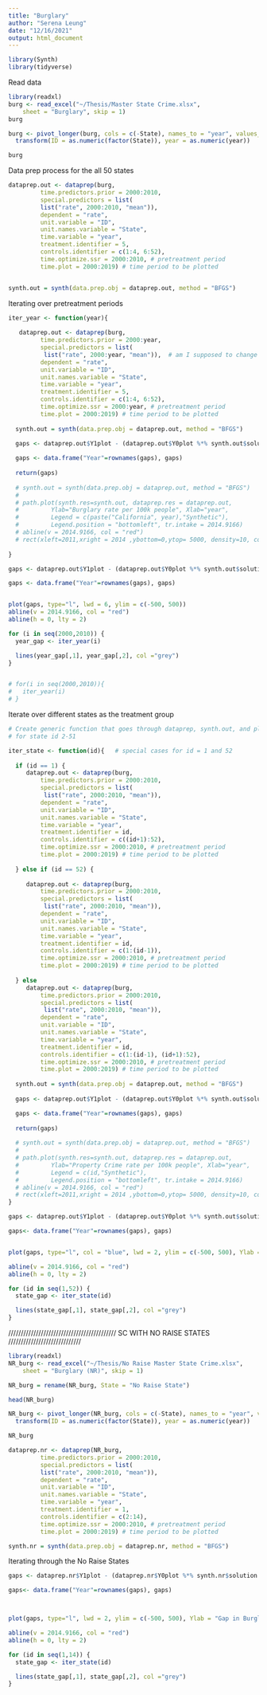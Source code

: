 ```yaml
---
title: "Burglary"
author: "Serena Leung"
date: "12/16/2021"
output: html_document
---
```


```r
library(Synth)
library(tidyverse)
```


Read data 
```r
library(readxl)
burg <- read_excel("~/Thesis/Master State Crime.xlsx", 
    sheet = "Burglary", skip = 1)
burg
```


```r
burg <- pivot_longer(burg, cols = c(-State), names_to = "year", values_to = "rate") %>% 
  transform(ID = as.numeric(factor(State)), year = as.numeric(year))

burg
```


Data prep process for the all 50 states 
```r
dataprep.out <- dataprep(burg, 
         time.predictors.prior = 2000:2010,
         special.predictors = list(
         list("rate", 2000:2010, "mean")),
         dependent = "rate", 
         unit.variable = "ID",       
         unit.names.variable = "State", 
         time.variable = "year", 
         treatment.identifier = 5, 
         controls.identifier = c(1:4, 6:52),
         time.optimize.ssr = 2000:2010, # pretreatment period
         time.plot = 2000:2019) # time period to be plotted


synth.out = synth(data.prep.obj = dataprep.out, method = "BFGS")
```






Iterating over pretreatment periods
```r
iter_year <- function(year){
  
   dataprep.out <- dataprep(burg, 
         time.predictors.prior = 2000:year,
         special.predictors = list(
          list("rate", 2000:year, "mean")),  # am I supposed to change this?
         dependent = "rate", 
         unit.variable = "ID",       
         unit.names.variable = "State", 
         time.variable = "year", 
         treatment.identifier = 5, 
         controls.identifier = c(1:4, 6:52),
         time.optimize.ssr = 2000:year, # pretreatment period
         time.plot = 2000:2019) # time period to be plotted
   
  synth.out = synth(data.prep.obj = dataprep.out, method = "BFGS")
  
  gaps <- dataprep.out$Y1plot - (dataprep.out$Y0plot %*% synth.out$solution.w)

  gaps <- data.frame("Year"=rownames(gaps), gaps)
  
  return(gaps)
   
  # synth.out = synth(data.prep.obj = dataprep.out, method = "BFGS")
  # 
  # path.plot(synth.res=synth.out, dataprep.res = dataprep.out, 
  #         Ylab="Burglary rate per 100k people", Xlab="year",
  #         Legend = c(paste("California", year),"Synthetic"),
  #         Legend.position = "bottomleft", tr.intake = 2014.9166)
  # abline(v = 2014.9166, col = "red")
  # rect(xleft=2011,xright = 2014 ,ybottom=0,ytop= 5000, density=10, col = "gray") # Realignment
  
}
```


```r
gaps <- dataprep.out$Y1plot - (dataprep.out$Y0plot %*% synth.out$solution.w)

gaps <- data.frame("Year"=rownames(gaps), gaps)


plot(gaps, type="l", lwd = 6, ylim = c(-500, 500))
abline(v = 2014.9166, col = "red")
abline(h = 0, lty = 2)

for (i in seq(2000,2010)) {
  year_gap <- iter_year(i)

  lines(year_gap[,1], year_gap[,2], col ="grey")
}


# for(i in seq(2000,2010)){
#   iter_year(i)
# }
```



Iterate over different states as the treatment group

```r
# Create generic function that goes through dataprep, synth.out, and plot 
# for state id 2-51

iter_state <- function(id){   # special cases for id = 1 and 52
  
  if (id == 1) {  
     dataprep.out <- dataprep(burg, 
         time.predictors.prior = 2000:2010,
         special.predictors = list(
          list("rate", 2000:2010, "mean")),
         dependent = "rate", 
         unit.variable = "ID",       
         unit.names.variable = "State", 
         time.variable = "year", 
         treatment.identifier = id, 
         controls.identifier = c((id+1):52),
         time.optimize.ssr = 2000:2010, # pretreatment period
         time.plot = 2000:2019) # time period to be plotted
     
  } else if (id == 52) {
    
     dataprep.out <- dataprep(burg, 
         time.predictors.prior = 2000:2010,
         special.predictors = list(
          list("rate", 2000:2010, "mean")),
         dependent = "rate", 
         unit.variable = "ID",       
         unit.names.variable = "State", 
         time.variable = "year", 
         treatment.identifier = id, 
         controls.identifier = c(1:(id-1)),
         time.optimize.ssr = 2000:2010, # pretreatment period
         time.plot = 2000:2019) # time period to be plotted
     
  } else
     dataprep.out <- dataprep(burg, 
         time.predictors.prior = 2000:2010,
         special.predictors = list(
          list("rate", 2000:2010, "mean")),
         dependent = "rate", 
         unit.variable = "ID",       
         unit.names.variable = "State", 
         time.variable = "year", 
         treatment.identifier = id, 
         controls.identifier = c(1:(id-1), (id+1):52),
         time.optimize.ssr = 2000:2010, # pretreatment period
         time.plot = 2000:2019) # time period to be plotted
  
  synth.out = synth(data.prep.obj = dataprep.out, method = "BFGS")
  
  gaps <- dataprep.out$Y1plot - (dataprep.out$Y0plot %*% synth.out$solution.w)

  gaps <- data.frame("Year"=rownames(gaps), gaps)
  
  return(gaps)
  
  # synth.out = synth(data.prep.obj = dataprep.out, method = "BFGS")
  # 
  # path.plot(synth.res=synth.out, dataprep.res = dataprep.out, 
  #         Ylab="Property Crime rate per 100k people", Xlab="year",
  #         Legend = c(id,"Synthetic"),
  #         Legend.position = "bottomleft", tr.intake = 2014.9166)
  # abline(v = 2014.9166, col = "red")
  # rect(xleft=2011,xright = 2014 ,ybottom=0,ytop= 5000, density=10, col = "gray") # Realignment
}

```



```r
gaps <- dataprep.out$Y1plot - (dataprep.out$Y0plot %*% synth.out$solution.w)

gaps<- data.frame("Year"=rownames(gaps), gaps)


plot(gaps, type="l", col = "blue", lwd = 2, ylim = c(-500, 500), Ylab = "Gap in Burglary rate per 100k people")

abline(v = 2014.9166, col = "red")
abline(h = 0, lty = 2)

for (id in seq(1,52)) {
  state_gap <- iter_state(id)

  lines(state_gap[,1], state_gap[,2], col ="grey")
}

```



/////////////////////////////////////////// SC WITH NO RAISE STATES /////////////////////////////

```r
library(readxl)
NR_burg <- read_excel("~/Thesis/No Raise Master State Crime.xlsx", 
    sheet = "Burglary (NR)", skip = 1)

NR_burg = rename(NR_burg, State = "No Raise State")

head(NR_burg)

```



```r
NR_burg <- pivot_longer(NR_burg, cols = c(-State), names_to = "year", values_to = "rate") %>%
  transform(ID = as.numeric(factor(State)), year = as.numeric(year))

NR_burg

```



```r
dataprep.nr <- dataprep(NR_burg, 
         time.predictors.prior = 2000:2010,
         special.predictors = list(
         list("rate", 2000:2010, "mean")),
         dependent = "rate", 
         unit.variable = "ID",       
         unit.names.variable = "State", 
         time.variable = "year", 
         treatment.identifier = 1, 
         controls.identifier = c(2:14),
         time.optimize.ssr = 2000:2010, # pretreatment period
         time.plot = 2000:2019) # time period to be plotted
```


```r
synth.nr = synth(data.prep.obj = dataprep.nr, method = "BFGS")
```



Iterating through the No Raise States 
```r
gaps <- dataprep.nr$Y1plot - (dataprep.nr$Y0plot %*% synth.nr$solution.w)

gaps<- data.frame("Year"=rownames(gaps), gaps)



plot(gaps, type="l", lwd = 2, ylim = c(-500, 500), Ylab = "Gap in Burglary Crime rate per 100k people")

abline(v = 2014.9166, col = "red")
abline(h = 0, lty = 2)

for (id in seq(1,14)) {
  state_gap <- iter_state(id)

  lines(state_gap[,1], state_gap[,2], col ="grey")
}
```


















